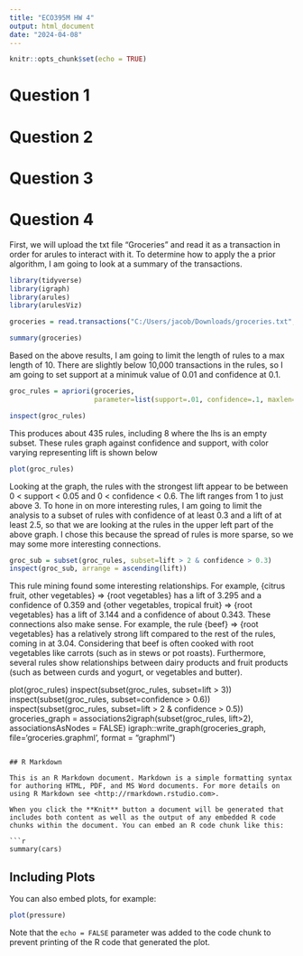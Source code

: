 ```yaml
---
title: "ECO395M HW 4"
output: html_document
date: "2024-04-08"
---
```


```r
knitr::opts_chunk$set(echo = TRUE)
```

# Question 1

# Question 2

# Question 3

# Question 4

First, we will upload the txt file "Groceries" and read it as a transaction in order for arules to interact with it. To determine how to apply the a prior algorithm, I am going to look at a summary of the transactions.
```r
library(tidyverse)
library(igraph) 
library(arules)
library(arulesViz)

groceries = read.transactions("C:/Users/jacob/Downloads/groceries.txt", sep = ",")
```

```r
summary(groceries)
```
Based on the above results, I am going to limit the length of rules to a max length of 10. There are slightly below 10,000 transactions in the rules, so I am going to set support at a minimuk value of 0.01 and confidence at 0.1.
```r
groc_rules = apriori(groceries, 
                     parameter=list(support=.01, confidence=.1, maxlen=10))
```
```r
inspect(groc_rules)
```
This produces about 435 rules, including 8 where the lhs is an empty subset. These rules graph against confidence and support, with color varying representing lift is shown below
```r
plot(groc_rules)
```
Looking at the graph, the rules with the strongest lift appear to be between 0 < support < 0.05 and 0 < confidence < 0.6. The lift ranges from 1 to just above 3. To hone in on more interesting rules, I am going to limit the analysis to a subset of rules with confidence of at least 0.3 and a lift of at least 2.5, so that we are looking at the rules in the upper left part of the above graph. I chose this because the spread of rules is more sparse, so we may some more interesting connections.
```r
groc_sub = subset(groc_rules, subset=lift > 2 & confidence > 0.3)
inspect(groc_sub, arrange = ascending(lift))
```
This rule mining found some interesting relationships. For example, {citrus fruit, other vegetables} => {root vegetables} has a lift of 3.295 and a confidence of 0.359 and {other vegetables, tropical fruit} => {root vegetables} has a lift of 3.144 and a confidence of about 0.343. These connections also make sense. For example, the rule {beef} => {root vegetables} has a relatively strong lift compared to the rest of the rules, coming in at 3.04. Considering that beef is often cooked with root vegetables like carrots (such as in stews or pot roasts). Furthermore, several rules show relationships between dairy products and fruit products (such as between curds and yogurt, or vegetables and butter).

plot(groc_rules)
inspect(subset(groc_rules, subset=lift > 3))
inspect(subset(groc_rules, subset=confidence > 0.6))
inspect(subset(groc_rules, subset=lift > 2 & confidence > 0.5))
groceries_graph = associations2igraph(subset(groc_rules, lift>2), associationsAsNodes = FALSE)
igraph::write_graph(groceries_graph, file='groceries.graphml', format = "graphml")
```

## R Markdown

This is an R Markdown document. Markdown is a simple formatting syntax for authoring HTML, PDF, and MS Word documents. For more details on using R Markdown see <http://rmarkdown.rstudio.com>.

When you click the **Knit** button a document will be generated that includes both content as well as the output of any embedded R code chunks within the document. You can embed an R code chunk like this:

```r
summary(cars)
```

## Including Plots

You can also embed plots, for example:

```r
plot(pressure)
```

Note that the `echo = FALSE` parameter was added to the code chunk to prevent printing of the R code that generated the plot.
